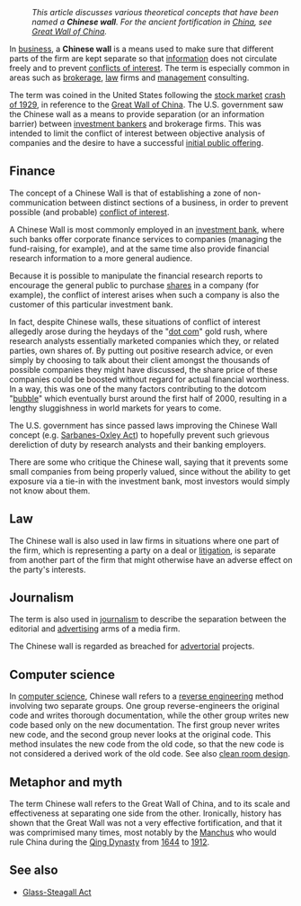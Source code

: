 :''This article discusses various theoretical concepts that have been named a '''Chinese wall'''. For the ancient fortification in [[China]], see [[Great Wall of China]].''

In [[business]], a '''Chinese wall''' is a means used to make sure that different parts of the firm are kept separate so that [[information]] does not circulate freely and to prevent [[conflicts of interest]].  
The term is especially common in areas such as [[brokerage]], [[law]] firms and [[management]] consulting.

The term was coined in the United States following the [[stock market]] [[crash of 1929]], in reference to the [[Great Wall of China]].
The U.S. government saw the Chinese wall as a means to provide separation (or an information barrier) between [[investment bank]]ers and brokerage firms.
This was intended to limit the conflict of interest between objective analysis of companies and the desire to have a successful [[initial public offering]].

==Finance==

The concept of a Chinese Wall is that of establishing a zone of non-communication between distinct sections of a business, in order to prevent possible (and probable) [[conflict of interest]].

A Chinese Wall is most commonly employed in an [[investment bank]], where such banks offer corporate finance services to companies (managing the fund-raising, for example), and at the same time also provide financial research information to a more general audience.

Because it is possible to manipulate the financial research reports to encourage the general public to purchase [[stock|shares]] in a company (for example), the conflict of interest arises when such a company is also the customer of this particular investment bank.

In fact, despite Chinese walls, these situations of conflict of interest allegedly arose during the heydays of the "[[dot com]]" gold rush, where research analysts essentially marketed companies which they, or related parties, own shares of. By putting out positive research advice, or even simply by choosing to talk about their client amongst the thousands of possible companies they might have discussed, the share price of these companies could be boosted without regard for actual financial worthiness. In a way, this was one of the many factors contributing to the dotcom "[[Stock market bubble|bubble]]" which eventually burst around the first half of 2000, resulting in a lengthy sluggishness in world markets for years to come.

The U.S. government has since passed laws improving the Chinese Wall concept (e.g. [[Sarbanes-Oxley Act]]) to hopefully prevent such grievous dereliction of duty by research analysts and their banking employers.

There are some who critique the Chinese wall, saying that it prevents some small companies from being properly valued, since without the ability to get exposure via a tie-in with the investment bank, most investors would simply not know about them.

==Law==

The Chinese wall is also used in law firms in situations where one part of the firm, which is representing a party on a deal or [[litigation]], is separate from another part of the firm that might otherwise have an adverse effect on the party's interests.

==Journalism==

The term is also used in [[journalism]] to describe the separation between the editorial and [[advertising]] arms of a media firm.

The Chinese wall is regarded as breached for [[advertorial]] projects.

==Computer science==

In [[computer science]], Chinese wall refers to a [[reverse engineering]] method involving two separate groups.  One group reverse-engineers the original code and writes thorough documentation, while the other group writes new code based only on the new documentation.  The first group never writes new code, and the second group never looks at the original code.  This method insulates the new code from the old code, so that the new code is not considered a derived work of the old code.  See also [[clean room design]].

== Metaphor and myth ==
The term Chinese wall refers to the Great Wall of China, and to its scale and effectiveness at separating one side from the other. Ironically, history has shown that the Great Wall was not a very effective fortification, and that it was comprimised many times, most notably by the [[Manchus]] who would rule China during the [[Qing Dynasty]] from [[1644]] to [[1912]].

==See also==
*[[Glass-Steagall Act]]